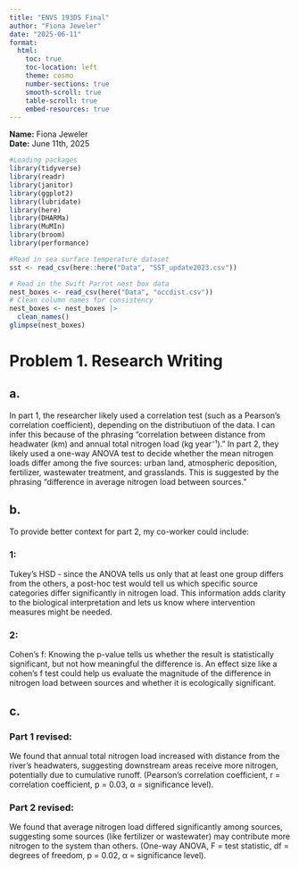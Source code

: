 ```yaml
---
title: "ENVS 193DS Final"
author: "Fiona Jeweler"
date: "2025-06-11"
format:
  html:
    toc: true
    toc-location: left
    theme: cosmo
    number-sections: true
    smooth-scroll: true
    table-scroll: true
    embed-resources: true
---
```


**Name:** Fiona Jeweler  
**Date:** June 11th, 2025

```r
#Loading packages 
library(tidyverse)
library(readr)
library(janitor)
library(ggplot2)
library(lubridate)
library(here)
library(DHARMa)
library(MuMIn)
library(broom)
library(performance)

#Read in sea surface temperature dataset
sst <- read_csv(here::here("Data", "SST_update2023.csv"))

# Read in the Swift Parrot nest box data
nest_boxes <- read_csv(here("Data", "occdist.csv"))
# Clean column names for consistency
nest_boxes <- nest_boxes |> 
  clean_names()
glimpse(nest_boxes)
```

# Problem 1. Research Writing

## a. 
In part 1, the researcher likely used a correlation test (such as a Pearson's correlation coefficient), depending on the distributiuon of the data. I can infer this because of the phrasing "correlation between distance from headwater (km) and annual total nitrogen load (kg year⁻¹).” In part 2, they likely used a one-way ANOVA test to decide whether the mean nitrogen loads differ among the five sources: urban land, atmospheric deposition, fertilizer, wastewater treatment, and grasslands. This is suggested by the phrasing “difference in average nitrogen load between sources.”

## b. 
To provide better context for part 2, my co-worker could include:

### 1: 
Tukey's HSD - since the ANOVA tells us only that at least one group differs from the others, a post-hoc test would tell us which specific source categories differ significantly in nitrogen load. This information adds clarity to the biological interpretation and lets us know where intervention measures might be needed. 

### 2: 
Cohen's f: Knowing the p-value tells us whether the result is statistically significant, but not how meaningful the difference is. An effect size like a cohen's f test could help us evaluate the magnitude of the difference in nitrogen load between sources and whether it is ecologically significant. 

## c. 

### Part 1 revised: 
We found that annual total nitrogen load increased with distance from the river’s headwaters, suggesting downstream areas receive more nitrogen, potentially due to cumulative runoff. (Pearson's correlation coefficient, r = correlation coefficient, p = 0.03, α = significance level). 

### Part 2 revised: 
We found that average nitrogen load differed significantly among sources, suggesting some sources (like  fertilizer or wastewater) may contribute more nitrogen to the system than others. (One-way ANOVA, F = test statistic, df = degrees of freedom, p = 0.02, α = significance level). 


